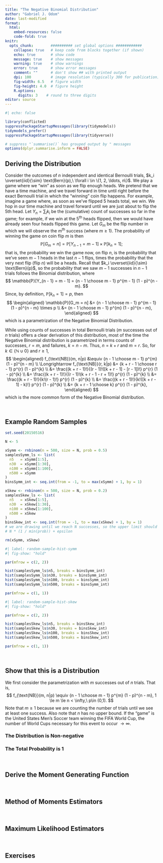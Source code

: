 ```yaml
---
title: "The Negative Binomial Distribution"
author: "Gabriel J. Odom"
date: last-modified
format:
  html:
    embed-resources: false
    code-fold: true
knitr:
  opts_chunk:        ########## set global options ############
    collapse: true   # keep code from blocks together (if shown)
    echo: true       # show code
    message: true    # show messages
    warning: true    # show warnings
    error: true      # show error messages
    comment: ""      # don't show ## with printed output
    dpi: 100         # image resolution (typically 300 for publication)
    fig-width: 6.5   # figure width
    fig-height: 4.0  # figure height
    R.options:    
      digits: 3    # round to three digits
editor: source
---
```


```r
#| echo: false

library(conflicted)
suppressPackageStartupMessages(library(tidymodels))
tidymodels_prefer()
suppressPackageStartupMessages(library(tidyverse))

# suppress "`summarise()` has grouped output by " messages
options(dplyr.summarise.inform = FALSE)
```



## Deriving the Distribution
Consider the outcomes of $n$ independent and identical Bernoulli trials, $k_i \overset{iid}{\sim} \text{Bern}(p),\ \forall i \in \{1, 2, \ldots, n\}$. We play a game where we "win" as soon as we flip enough heads. We pretend that we have a time machine, and we travel forward in time until right before the exact Bernoulli trial in which the "winning" coin flip happens. For example, imagine a game where, as soon as we've flipped 5 heads total, we win. We hop in our time machine and travel forward until we are just about to flip the 5th head. Let $Y_n = \sum_i k_i$ be the (cumulative) count of successes so far in the game; for example, if we win at the $5^{\text{th}}$ heads flipped, then we would have already seen four heads flipped this game. Let $G_m$ be the flip number in which we will observe the $m^{\text{th}}$ success (where $m \ge 1$). The probability of winning the game on coin flip $m$ is then
$$
\mathbb{P}[G_m = n] = \mathbb{P}[Y_{n - 1} = m - 1]\times\mathbb{P}[k_n = 1];
$$
that is, the probability we win the game now, on flip $n$, is the probability that we've seen $m - 1$ heads in the last $n - 1$ flips, times the probability that the very next flip (flip $n$) will be a heads. Recall that $k_i \overset{iid}{\sim} \text{Bern}(p)$, so the probability that we saw $m - 1$ successes in $n - 1$ trials follows the Binomial distribution, where
$$
\mathbb{P}[Y_{n - 1} = m - 1] = {n - 1 \choose m - 1} p^{m - 1} (1 - p)^{n - m}.
$$
Since, by definition, $\mathbb{P}[k_n = 1] = p$, then 
$$
\begin{aligned}
\mathbb{P}[G_m = n] &= {n - 1 \choose m - 1} p^{m - 1} (1 - p)^{n - m} \times p \\
&= {n - 1 \choose m - 1} p^{m} (1 - p)^{n - m},
\end{aligned}
$$
which is a parametrization of the Negative Binomial Distribution.

While using counts of successes in total Bernoulli trials ($m$ successes out of $n$ trials) offers a clear derivation of this distribution, most of the time the Negative Binomial distribution is parametrized in terms counts of successes, $r = m$, and failures, $k = n - m$. Thus, $n = k + r$ and $m = r$. So, for $k \in \{\mathbb{N} \cup 0\}$ and $r \ge 1$,
$$
\begin{aligned}
f_{\text{NB}}(m, n|p) &\equiv {n - 1 \choose m - 1} p^{m} (1 - p)^{n - m} \\
\Longrightarrow f_{\text{NB}}(r, k|p) &= {k + r - 1 \choose r - 1} p^{r} (1 - p)^{k} \\
&= \frac{(k + r - 1)!}{(r - 1)!([k + r - 1] - [r - 1])!} p^{r} (1 - p)^{k} \\
&= \frac{(k + r - 1)!}{(r - 1)!(k + r - 1 - r + 1)!} p^{r} (1 - p)^{k} \\
&= \frac{(k + r - 1)!}{k!(r - 1)!} p^{r} (1 - p)^{k} \\
&= \frac{(k + r - 1)!}{k!([k + r - 1] - k)!} p^{r} (1 - p)^{k} \\
&= {k + r - 1 \choose k} p^{r} (1 - p)^{k},
\end{aligned}
$$
which is the more common form of the Negative Binomial distribution.

</br>



## Example Random Samples

```r
set.seed(20150516)

N <- 5

xSymm <- rnbinom(n = 500, size = N, prob = 0.5)
samplesSymm_ls <- list(
  n5   = xSymm[1:5],
  n30  = xSymm[1:30],
  n100 = xSymm[1:100],
  n500 = xSymm
)
binsSymm_int <- seq.int(from = -1, to = max(xSymm) + 1, by = 1)

xSkew <- rnbinom(n = 500, size = N, prob = 0.2)
samplesSkew_ls <- list(
  n5   = xSkew[1:5],
  n30  = xSkew[1:30],
  n100 = xSkew[1:100],
  n500 = xSkew
)
binsSkew_int <- seq.int(from = -1, to = max(xSkew) + 1, by = 1)
# we are drawing until we reach N successes, so the upper limit should be 
# N * (1 / min(prob)) + epsilon

rm(xSymm, xSkew)
```

```r
#| label: random-sample-hist-symm
#| fig-show: "hold"

par(mfrow = c(2, 2))

hist(samplesSymm_ls$n5, breaks = binsSymm_int)
hist(samplesSymm_ls$n30, breaks = binsSymm_int)
hist(samplesSymm_ls$n100, breaks = binsSymm_int)
hist(samplesSymm_ls$n500, breaks = binsSymm_int)

par(mfrow = c(1, 1))
```

```r
#| label: random-sample-hist-skew
#| fig-show: "hold"

par(mfrow = c(2, 2))

hist(samplesSkew_ls$n5, breaks = binsSkew_int)
hist(samplesSkew_ls$n30, breaks = binsSkew_int)
hist(samplesSkew_ls$n100, breaks = binsSkew_int)
hist(samplesSkew_ls$n500, breaks = binsSkew_int)

par(mfrow = c(1, 1))
```


</br>



## Show that this is a Distribution
We first consider the parametrization with $m$ successes out of $n$ trials.
That is,
$$
f_{\text{NB}}(m, n|p) \equiv {n - 1 \choose m - 1} p^{m} (1 - p)^{n - m}, 1 \le m \le n < \infty,\ p\in (0,1).
$$
Note that $m \ge 1$ because we are counting the number of trials until we see at least one success. Also note that $n$ has no upper bound. If the "game" is the United States Men's Soccer team winning the FIFA World Cup, the number of World Cups necessary for this event to occur $\to\infty$.

### The Distribution is Non-negative


### The Total Probability is 1


</br>



## Derive the Moment Generating Function


</br>



## Method of Moments Estimators


</br>



## Maximum Likelihood Estimators


</br>



## Exercises


